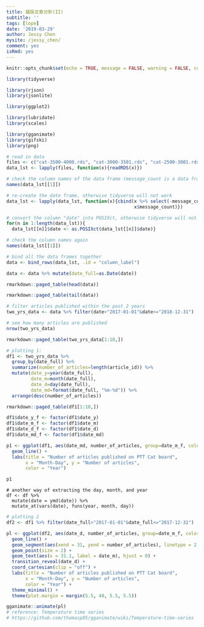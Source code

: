 ```yaml
---
title: 貓版文章分析(II)
subtitle: ''
tags: [lope]
date: '2019-03-29'
author: Jessy Chen
mysite: /jessy_chen/
comment: yes
isRmd: yes
---
```


```r
knitr::opts_chunk$set(echo = TRUE, message = FALSE, warning = FALSE, comment = "#>")
```


```r
library(tidyverse)

library(rjson)
library(jsonlite)

library(ggplot2)

library(lubridate)
library(scales)

library(gganimate)
library(gifski)
library(png)
```

```r
# read in data
files <- c("cat-3500-4000.rds", "cat-3000-3501.rds", "cat-2500-3001.rds", "cat-2000-2501.rds")
data_lst <- lapply(files, function(x){readRDS(x)})

# check the column names of the data frame (message_count is a data frame)
names(data_lst[[1]])

# re-create the date frame, otherwise tidyverse will not work
data_lst <- lapply(data_lst, function(x){cbind(x %>% select(-message_count),
                                               x$message_count)})

# convert the column "date" into POSIXct, otherwise tidyverse will not work
for(n in 1:length(data_lst)){
  data_lst[[n]]$date <- as.POSIXct(data_lst[[n]]$date)}

# check the column names again
names(data_lst[[1]])

# bind all the data frames together
data <- bind_rows(data_lst, .id = "column_label")

data <- data %>% mutate(date_full=as.Date(date))
```

```r
rmarkdown::paged_table(head(data))
```

```r
rmarkdown::paged_table(tail(data))
```

```r
# filter articles published within the past 2 years
two_yrs_data <- data %>% filter(date>"2017-01-01"&date<="2018-12-31")

# see how many articles are published
nrow(two_yrs_data)

rmarkdown::paged_table(two_yrs_data[1:10,])
```

```r
# plotting 1: 
df1 <- two_yrs_data %>%
  group_by(date_full) %>%
  summarize(number_of_articles=length(article_id)) %>%
  mutate(date_y=year(date_full),
         date_m=month(date_full),
         date_d=day(date_full),
         date_md=format(date_full, "%m-%d")) %>%
  arrange(desc(number_of_articles))

rmarkdown::paged_table(df1[1:10,])

df1$date_y_f <- factor(df1$date_y)
df1$date_m_f <- factor(df1$date_m)
df1$date_d_f <- factor(df1$date_d)
df1$date_md_f <- factor(df1$date_md)

p1 <- ggplot(df1, aes(date_md, number_of_articles, group=date_m_f, color=date_y_f)) +
  geom_line() +
  labs(title = "Number of articles published on PTT Cat board",
       x = "Month-Day", y = "Number of articles",
       color = "Year")

p1
```


```
# another way of extracting the day, month, and year
df <- df %>% 
  mutate(date = ymd(date)) %>% 
  mutate_at(vars(date), funs(year, month, day))
```

```r
# plotting 2
df2 <- df1 %>% filter(date_full>"2017-01-01"&date_full<="2017-12-31")

pl <- ggplot(df2, aes(date_d, number_of_articles, group=date_m_f, color=date_m_f)) + 
  geom_line() + 
  geom_segment(aes(xend = 31, yend = number_of_articles), linetype = 2, colour = 'grey') + 
  geom_point(size = 2) + 
  geom_text(aes(x = 31.1, label = date_m), hjust = 0) + 
  transition_reveal(date_d) + 
  coord_cartesian(clip = "off") + 
  labs(title = "Number of articles published on PTT Cat board",
       x = "Month-Day", y = "Number of articles",
       color = "Year") +
  theme_minimal() + 
  theme(plot.margin = margin(5.5, 40, 5.5, 5.5))

gganimate::animate(pl)
# reference: Temperature time series
# https://github.com/thomasp85/gganimate/wiki/Temperature-time-series
```
